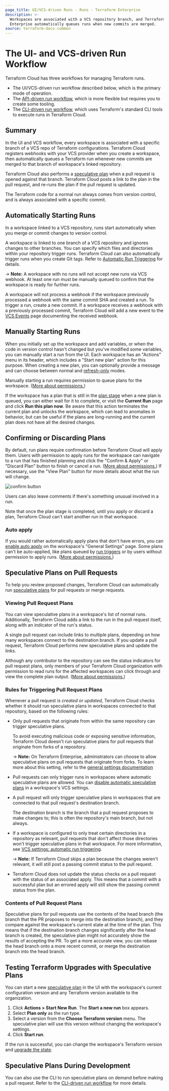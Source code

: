 ```yaml
---
page_title: UI/VCS-driven Runs - Runs - Terraform Enterprise
description: >-
  Workspaces are associated with a VCS repository branch, and Terraform
  Enterprise automatically queues runs when new commits are merged.
source: terraform-docs-common
---
```


# The UI- and VCS-driven Run Workflow

Terraform Cloud has three workflows for managing Terraform runs.

-   The UI/VCS-driven run workflow described below, which is the primary mode of operation.
-   The [API-driven run workflow](/enterprise/run/api), which is more flexible but requires you to create some tooling.
-   The [CLI-driven run workflow](/enterprise/run/cli), which uses Terraform's standard CLI tools to execute runs in Terraform Cloud.

## Summary

In the UI and VCS workflow, every workspace is associated with a specific branch of a VCS repo of Terraform configurations. Terraform Cloud registers webhooks with your VCS provider when you create a workspace, then automatically queues a Terraform run whenever new commits are merged to that branch of workspace's linked repository.

Terraform Cloud also performs a [speculative plan][] when a pull request is opened against that branch. Terraform Cloud posts a link to the plan in the pull request, and re-runs the plan if the pull request is updated.

[speculative plan]: /enterprise/run/remote-operations#speculative-plans

The Terraform code for a normal run always comes from version control, and is always associated with a specific commit.

## Automatically Starting Runs

In a workspace linked to a VCS repository, runs start automatically when you merge or commit changes to version control.

A workspace is linked to one branch of a VCS repository and ignores changes to other branches. You can specify which files and directories within your repository trigger runs. Terraform Cloud can also automatically trigger runs when you create Git tags. Refer to [Automatic Run Triggering](/enterprise/workspaces/settings/vcs#automatic-run-triggering) for details.

-> **Note:** A workspace with no runs will not accept new runs via VCS webhook. At least one run must be manually queued to confirm that the workspace is ready for further runs.

A workspace will not process a webhook if the workspace previously processed a webhook with the same commit SHA and created a run. To trigger a run, create a new commit. If a workspace receives a webhook with a previously processed commit, Terraform Cloud will add a new event to the [VCS Events](/enterprise/vcs#viewing-events) page documenting the received webhook.

## Manually Starting Runs

When you initially set up the workspace and add variables, or when the code in version control hasn't changed but you've modified some variables, you can manually start a run from the UI. Each workspace has an "Actions" menu in its header, which includes a "Start new plan" action for this purpose. When creating a new plan, you can optionally provide a message and can choose between normal and [refresh-only](/enterprise/run/modes-and-options#refresh-only-mode) modes.

Manually starting a run requires permission to queue plans for the workspace. ([More about permissions.](/enterprise/users-teams-organizations/permissions))

[permissions-citation]: #intentionally-unused---keep-for-maintainers

If the workspace has a plan that is still in the [plan stage](/enterprise/run/states#the-plan-stage) when a new plan is queued, you can either wait for it to complete, or visit the **Current Run** page and click **Run this plan now**. Be aware that this action terminates the current plan and unlocks the workspace, which can lead to anomalies in behavior, but can be useful if the plans are long-running and the current plan does not have all the desired changes.

## Confirming or Discarding Plans

By default, run plans require confirmation before Terraform Cloud will apply them. Users with permission to apply runs for the workspace can navigate to a run that has finished planning and click the "Confirm & Apply" or "Discard Plan" button to finish or cancel a run. ([More about permissions.](/enterprise/users-teams-organizations/permissions)) If necessary, use the "View Plan" button for more details about what the run will change.

[permissions-citation]: #intentionally-unused---keep-for-maintainers

![confirm button](/img/docs/runs-confirm.png)

Users can also leave comments if there's something unusual involved in a run.

Note that once the plan stage is completed, until you apply or discard a plan, Terraform Cloud can't start another run in that workspace.

### Auto apply

If you would rather automatically apply plans that don't have errors, you can [enable auto apply](/enterprise/workspaces/settings#auto-apply-and-manual-apply) on the workspace's "General Settings" page. Some plans can't be auto-applied, like plans queued by [run triggers](/enterprise/workspaces/settings/run-triggers) or by users without permission to apply runs. ([More about permissions.](/enterprise/users-teams-organizations/permissions))

[permissions-citation]: #intentionally-unused---keep-for-maintainers

## Speculative Plans on Pull Requests

To help you review proposed changes, Terraform Cloud can automatically run [speculative plans][speculative plan] for pull requests or merge requests.

### Viewing Pull Request Plans

You can view speculative plans in a workspace's list of normal runs. Additionally, Terraform Cloud adds a link to the run in the pull request itself, along with an indicator of the run's status.

A single pull request can include links to multiple plans, depending on how many workspaces connect to the destination branch. If you update a pull request, Terraform Cloud performs new speculative plans and update the links.

Although any contributor to the repository can see the status indicators for pull request plans, only members of your Terraform Cloud organization with permission to read runs for the affected workspaces can click through and view the complete plan output. ([More about permissions.](/enterprise/users-teams-organizations/permissions))

[permissions-citation]: #intentionally-unused---keep-for-maintainers

### Rules for Triggering Pull Request Plans

Whenever a pull request is _created or updated,_ Terraform Cloud checks whether it should run speculative plans in workspaces connected to that repository, based on the following rules:

-   Only pull requests that originate from within the same repository can trigger speculative plans.

    To avoid executing malicious code or exposing sensitive information, Terraform Cloud doesn't run speculative plans for pull requests that originate from forks of a repository.

    -> **Note:** On Terraform Enterprise, administrators can choose to allow speculative plans on pull requests that originate from forks. To learn more about this setting, refer to the [general settings documentation](/enterprise/admin/application/general#allow-speculative-plans-on-pull-requests-from-forks)

-   Pull requests can only trigger runs in workspaces where automatic speculative plans are allowed. You can [disable automatic speculative plans](/enterprise/workspaces/settings/vcs#automatic-speculative-plans) in a workspace's VCS settings.

-   A pull request will only trigger speculative plans in workspaces that are connected to that pull request's destination branch.

    The destination branch is the branch that a pull request proposes to make changes to; this is often the repository's main branch, but not always.

-   If a workspace is configured to only treat certain directories in a repository as relevant, pull requests that don't affect those directories won't trigger speculative plans in that workspace. For more information, see [VCS settings: automatic run triggering](/enterprise/workspaces/settings/vcs#automatic-run-triggering).

    -> **Note:** If Terraform Cloud skips a plan because the changes weren't relevant, it will still post a passing commit status to the pull request.

-   Terraform Cloud does not update the status checks on a pull request with the status of an associated apply. This means that a commit with a successful plan but an errored apply will still show the passing commit status from the plan.

### Contents of Pull Request Plans

Speculative plans for pull requests use the contents of the head branch (the branch that the PR proposes to merge into the destination branch), and they compare against the workspace's current state at the time of the plan. This means that if the destination branch changes significantly after the head branch is created, the speculative plan might not accurately show the results of accepting the PR. To get a more accurate view, you can rebase the head branch onto a more recent commit, or merge the destination branch into the head branch.

## Testing Terraform Upgrades with Speculative Plans

You can start a new [speculative plan][speculative plan] in the UI with the workspace's current configuration version and any Terraform version available to the organization.

1.  Click **Actions > Start New Run**. The **Start a new run** box appears.
2.  Select **Plan only** as the run type.
3.  Select a version from the **Choose Terraform version** menu. The speculative plan will use this version without changing the workspace's settings.
4.  Click **Start run**.

If the run is successful, you can change the workspace's Terraform version and [upgrade the state](/enterprise/workspaces/state#upgrading-state).

## Speculative Plans During Development

You can also use the CLI to run speculative plans on demand before making a pull request. Refer to the [CLI-driven run workflow](/enterprise/run/cli#remote-speculative-plans) for more details.
